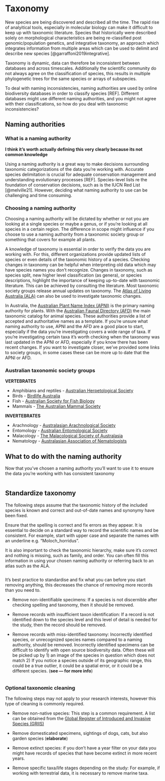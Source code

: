 # Taxonomy {#sec-standardise-taxonomy}

New species are being discovered and described all the time. The rapid rise of analyitical tools, especially in molecular biology can make it difficult to keep up with taxonomic literature. Species that historically were described solely on morphological characteristics are being re-classified post genomic/population genetics, and integrative taxonomy, an approach which integrates information from multiple areas which can be used to delimit and describe new species [@garraffoni2019integrative].

Taxonomy is dynamic, data can therefore be inconsistent between databases and across timescales. Additionally the scientific community do not always agree on the classification of species, this results in multiple phylogenetic trees for the same species or arrays of subspecies.

To deal with naming inconsistencies, naming authorities are used by online biodiversity databases in order to classify species \[REF\]. Different databases might use different naming authorities, and you might not agree with their classifications, so how do you deal with taxonomic inconsistencies?

## Naming authorities

### What is a naming authority

**I think it's worth actually defining this very clearly because its not common knowledge**

Using a naming authority is a great way to make decisions surrounding taxonomic categorizations of the data you're working with. Accurate species delimitation is crucial for adequate conservation management and understanding evolutionary processes \[REF\]. Species-level lists re the foundation of conservation decisions, such as is the IUCN Red List [@melville21]. However, deciding what naming authority to use can be challenging and time consuming.

### Choosing a naming authority

Choosing a naming authority will be dictated by whether or not you are looking at a single species or maybe a genus, or if you're looking at all species in a certain region. The difference in scope might influence if you choose to use a naming authority from a taxonomic society group or something that covers for example all plants.

A knowledge of taxonomy is essential in order to verify the data you are working with. For this, different organizations provide updated lists of species or even details of the taxonomic history of a species. Checking changes in taxonomy can be helpful when interpreting old data which may have species names you don't recognize. Changes in taxonomy, such as species split, new higher level classification (as genera), or species descriptions, highlight the importance of keeping up-to-date with taxonomic literature. This can be achieved by consulting the literature. Most taxonomic society groups release annual updates on taxonomy. The [Atlas of Living Australia (ALA)](www.ala.org.au) can also be used to investigate taxonomic changes.

In Australia, the [Australian Plant Name Index (APNI)](https://www.anbg.gov.au/apni/) is the primary naming authority for plants. With the [Australian Faunal Directory (AFD)](https://biodiversity.org.au/afd/home) the main taxonomic catalog for animal species. These authorities provide a list of accepted and authoritative names as a template. If you're unsure what naming authority to use, APNI and the AFD are a good place to start, especially if the data you're investigating covers a wide range of taxa. If you're investigating certain taxa it's worth checking when the taxonomy was last updated in the APNI or AFD, especially if you know there has been recent changes. If you want to investigate closer, we've provided some links to society groups, in some cases these can be more up to date that the APNI or AFD.

### Australian taxonomic society groups

**VERTEBRATES**

-   Amphibians and reptiles - [Australian Herpetological Society](https://ahs.org.au/)\
-   Birds - [Birdlife Australia](https://www.birdlife.org.au/)\
-   Fish - [Australian Society for Fish Biology](https://www.asfb.org.au/)\
-   Mammals - [The Australian Mammal Society](https://australianmammals.org.au/)

**INVERTEBRATES**

-   Arachnology - [Australasian Arachnological Society](www.australasianarachnologicalsociety.org)\
-   Entomology - [Australian Entomological Society](https://www.austentsoc.org.au/)\
-   Malacology - [The Malacological Society of Australasia](https://www.malsocaus.org/)\
-   Nematology - [Australasian Association of Nematologists](https://www.nematologists.org.au/)

## What to do with the naming authority

Now that you've chosen a naming authority you'll want to use it to ensure the data you're working with has consistent taxonomy

```r

```

## Standardize taxonomy

The following steps assume that the taxonomic history of the included species is known and correct and out-of-date names and synonymy have been fixed.

Ensure that the spelling is correct and fix errors as they appear. It is essential to decide on a standard way to record the scientific names and be consistent. For example, start with upper case and separate the names with an underline e.g. "Moloch_horridus".

It is also important to check the taxonomic hierarchy, make sure it's correct and nothing is missing, such as family, and order. You can often fill this information in using your chosen naming authority or referring back to an atlas such as the ALA.

```r

```

It's best practice to standardise and fix what you can before you start removing anything, this decreases the chance of removing more records than you need to.

-   Remove non-identifiable specimens: If a species is not discernible after checking spelling and taxonomy, then it should be removed.

-   Remove records with insufficient taxon identification: If a record is not identified down to the species level and this level of detail is needed for the study, then the record should be removed.

-   Remove records with miss-identified taxonomy: Incorrectly identified species, or unrecognized species names compared to a naming authority, should be removed. Incorrectly identified specimens can be difficult to identify with open source biodiversity data. Often these will be picked up by 1) an image of the species in question which does not match 2) If you notice a species outside of its geographic range, this could be a true outlier, it could be a spatial error, or it could be a different species. (**see --- for more info**)

```r

```

### Optional taxonomic cleaning

The following steps may not apply to your research interests, however this type of cleaning is commonly required.

-   Remove non-native species: This step is a common requirement. A list can be obtained from the [Global Register of Introduced and Invasive Species (GRIIS)](https://griis.org/)

-   Remove domesticated specimens, sightings of dogs, cats, but also garden species (**elaborate**)

-   Remove extinct species: if you don't have a year filter on your data you might have records of species that have become extinct in more recent years.

-   Remove specific taxa/life stages depending on the study: For example, if working with terrestrial data, it is necessary to remove marine taxa.

```r

```

## 
